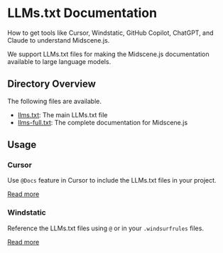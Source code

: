 # LLMs.txt Documentation

How to get tools like Cursor, Windstatic, GitHub Copilot, ChatGPT, and Claude to understand Midscene.js.

We support LLMs.txt files for making the Midscene.js documentation available to large language models.

## Directory Overview

The following files are available.

- [llms.txt](https://midscenejs.com/llms.txt): The main LLMs.txt file
- [llms-full.txt](https://midscenejs.com/llms-full.txt): The complete documentation for Midscene.js


## Usage

### Cursor

Use `@Docs` feature in Cursor to include the LLMs.txt files in your project.

[Read more](https://docs.cursor.com/context/@-symbols/@-docs)

### Windstatic

Reference the LLMs.txt files using `@` or in your `.windsurfrules` files.

[Read more](https://docs.windsurf.com/windsurf/getting-started#memories-and-rules)


